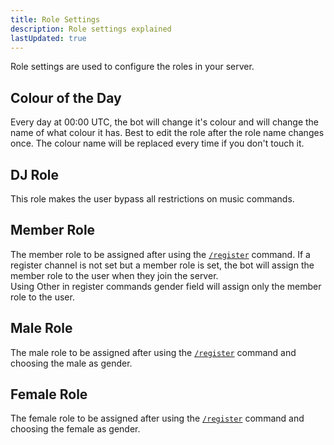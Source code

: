 ```yaml
---
title: Role Settings
description: Role settings explained
lastUpdated: true
---
```

Role settings are used to configure the roles in your server.

## Colour of the Day
Every day at 00:00 UTC, the bot will change it's colour and will change the name of what colour it has.
Best to edit the role after the role name changes once. The colour name will be replaced every time if you don't touch it.

## DJ Role
This role makes the user bypass all restrictions on music commands.

## Member Role
The member role to be assigned after using the [`/register`](/en/commands/register) command.
If a register channel is not set but a member role is set, the bot will assign the member role to the user when they join the server. <br />
Using Other in register commands gender field will assign only the member role to the user.

## Male Role
The male role to be assigned after using the [`/register`](/en/commands/register) command and choosing the male as gender.

## Female Role
The female role to be assigned after using the [`/register`](/en/commands/register) command and choosing the female as gender.